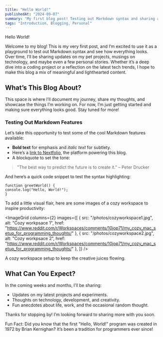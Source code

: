```yaml
---
title: "Hello World!"
publishedAt: "2024-09-07"
summary: "My first blog post! Testing out Markdown syntax and sharing a little about what’s to come."
tags: "Introduction, Blogging, Personal"
---
```


Hello World!

Welcome to my blog! This is my very first post, and I’m excited to use it as a playground to test out Markdown syntax and see how everything looks. Over time, I’ll be sharing updates on my pet projects, musings on technology, and maybe even a few personal stories. Whether it’s a deep dive into a coding project or a reflection on the latest tech trends, I hope to make this blog a mix of meaningful and lighthearted content.

## What’s This Blog About?

This space is where I’ll document my journey, share my thoughts, and showcase the things I’m working on. For now, I’m just getting started and making sure everything looks good. Stay tuned for more!

### Testing Out Markdown Features

Let’s take this opportunity to test some of the cool Markdown features available:

- **Bold text** for emphasis and *italic text* for subtlety.
- Here’s a [link to Nextfolio](https://nextfolio.site), the platform powering this blog.
- A blockquote to set the tone:

> "The best way to predict the future is to create it." – Peter Drucker

And here’s a quick code snippet to test the syntax highlighting:

```
function greetWorld() {
console.log("Hello, World!");
}
```

To add a little visual flair, here are some images of a cozy workspace to inspire productivity:

<ImageGrid
  columns={2}
  images={[
    { src: "/photos/cozyworkspace1.jpg", alt: "Cozy workpsace 1", href: "https://www.reddit.com/r/Workspaces/comments/10jop71/my_cozy_mac_setup_for_programming_thoughts/" },
    { src: "/photos/cozyworkspace2.jpg", alt: "Cozy workpsace 2", href: "https://www.reddit.com/r/Workspaces/comments/10jop71/my_cozy_mac_setup_for_programming_thoughts/" },
  ]}
/>

<Caption>
  A cozy workspace setup to keep the creative juices flowing.
</Caption>

## What Can You Expect?

In the coming weeks and months, I’ll be sharing:
- Updates on my latest projects and experiments.
- Thoughts on technology, development, and creativity.
- Fun anecdotes about life, work, and the occasional random thought.

Thanks for stopping by! I’m looking forward to sharing more with you soon.

<Callout emoji="🚀">
  Fun Fact: Did you know that the first "Hello, World!" program was created in 1972 by Brian Kernighan? It’s been a tradition for programmers ever since!
</Callout>
